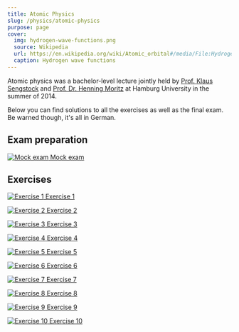 ```yaml
---
title: Atomic Physics
slug: /physics/atomic-physics
purpose: page
cover:
  img: hydrogen-wave-functions.png
  source: Wikipedia
  url: https://en.wikipedia.org/wiki/Atomic_orbital#/media/File:Hydrogen_Density_Plots.png
  caption: Hydrogen wave functions
---
```


Atomic physics was a bachelor-level lecture jointly held by [Prof. Klaus Sengstock](https://www.physik.uni-hamburg.de/en/forschung/institute/ilp/forschung/sengstock/personen/sengstock) and [Prof. Dr. Henning Moritz](https://www.physik.uni-hamburg.de/en/sfb925/people/people-area-c/moritz-henning.html) at Hamburg University in the summer of 2014.

Below you can find solutions to all the exercises as well as the final exam. Be warned though, it's all in German.

## Exam preparation

<DocsGrid>

[![Mock exam](thumbnails/mock-exam.png) Mock exam](pdfs/mock-exam.pdf)

</DocsGrid>

## Exercises

<DocsGrid>

[![Exercise 1](thumbnails/sol-01.png) Exercise 1](pdfs/sol-01.pdf)

[![Exercise 2](thumbnails/sol-02.png) Exercise 2](pdfs/sol-02.pdf)

[![Exercise 3](thumbnails/sol-03.png) Exercise 3](pdfs/sol-03.pdf)

[![Exercise 4](thumbnails/sol-04.png) Exercise 4](pdfs/sol-04.pdf)

[![Exercise 5](thumbnails/sol-05.png) Exercise 5](pdfs/sol-05.pdf)

[![Exercise 6](thumbnails/sol-06.png) Exercise 6](pdfs/sol-06.pdf)

[![Exercise 7](thumbnails/sol-07.png) Exercise 7](pdfs/sol-07.pdf)

[![Exercise 8](thumbnails/sol-08.png) Exercise 8](pdfs/sol-08.pdf)

[![Exercise 9](thumbnails/sol-09.png) Exercise 9](pdfs/sol-09.pdf)

[![Exercise 10](thumbnails/sol-10.png) Exercise 10](pdfs/sol-10.pdf)

</DocsGrid>
